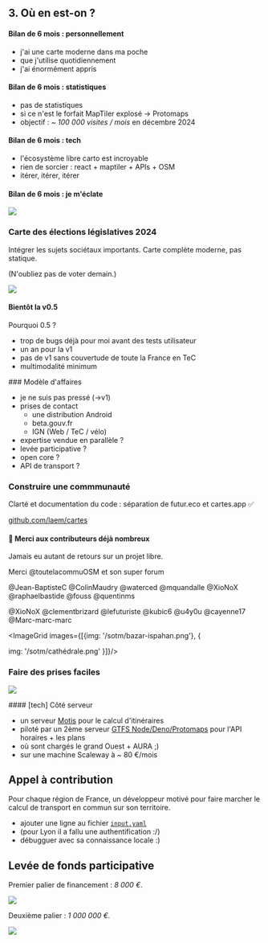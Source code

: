 
<section>

## 3. Où en est-on ?

</section>
<section>

#### Bilan de 6 mois : personnellement

- j'ai une carte moderne dans ma poche
- que j'utilise quotidiennement
- j'ai énormément appris

</section>
<section>

#### Bilan de 6 mois : statistiques

- pas de statistiques
- si ce n'est le forfait MapTiler explosé -> Protomaps
- objectif : <em>~ 100 000 visites / mois</em> en décembre 2024

</section>
<section>

#### Bilan de 6 mois : tech

- l'écosystème libre carto est incroyable
- rien de sorcier : react + maptiler + APIs + OSM
- itérer, itérer, itérer

</section>

<section>

#### Bilan de 6 mois : je m'éclate

![](/sotm/demo-velo.gif)

</section>
<section>

### Carte des élections législatives 2024

Intégrer les sujets sociétaux importants. Carte complète moderne, pas statique.

(N'oubliez pas de voter demain.)

![](/sotm/cartes-elections.gif)

</section>

<section>

#### Bientôt la v0.5

Pourquoi 0.5 ?

- trop de bugs déjà pour moi avant des tests utilisateur
- un an pour la v1
- pas de v1 sans couvertude de toute la France en TeC
- multimodalité minimum

</section>
<section>
### Modèle d'affaires

- je ne suis pas pressé (->v1)
- prises de contact
  - une distribution Android
  - beta.gouv.fr
  - IGN (Web / TeC / vélo)
- expertise vendue en parallèle ?
- levée participative ?
- open core ?
- API de transport ?

</section>

<section>

### Construire une commmunauté

Clarté et documentation du code : séparation de futur.eco et cartes.app ✅

[github.com/laem/cartes](https://github.com/laem/cartes)

</section>
<section>

#### 🙏 Merci aux contributeurs déjà nombreux

Jamais eu autant de retours sur un projet libre.

Merci @toutelacommuOSM et son super forum

@Jean-BaptisteC
@ColinMaudry
@waterced
@mquandalle
@XioNoX
@raphaelbastide
@fouss
@quentinms

@XioNoX
@clementbrizard
@lefuturiste
@kubic6
@u4y0u
@cayenne17
@Marc-marc-marc

</section>
<section>

<ImageGrid images={[{img: '/sotm/bazar-ispahan.png'}, {

img: '/sotm/cathédrale.png'
}]}/>

</section>
<section>
<section>

### Faire des prises faciles

![](/sotm/low-hanging-fruits.webp)

</section>
#### [tech] Côté serveur

- un serveur [Motis](https://github.com/laem/motis) pour le calcul d'itinéraires
- piloté par un 2ème serveur [GTFS Node/Deno/Protomaps](https://github.com/laem/gtfs) pour l'API horaires + les plans
- où sont chargés le grand Ouest + AURA ;)
- sur une machine Scaleway à ~ 80 €/mois

</section>

<section>

## Appel à contribution

Pour chaque région de France, un développeur motivé pour faire marcher le calcul de transport en commun sur son territoire.

- ajouter une ligne au fichier [`input.yaml`](https://github.com/laem/gtfs/blob/master/input.yaml)
- (pour Lyon il a fallu une authentification :/)
- débugguer avec sa connaissance locale :)

</section>
<section>

## Levée de fonds participative

Premier palier de financement : <em>8 000 €</em>.

![](/sotm/domaine-cartes-fr.png)

Deuxième palier : <em>1 000 000 €</em>.

![](/sotm/domaine-map-app.png)

</section>
